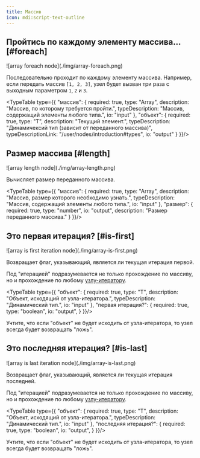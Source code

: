 ```yaml
---
title: Массив
icon: mdi:script-text-outline
---
```


## Пройтись по каждому элементу массива... [#foreach]

<Wrapper>
    ![array foreach node](./img/array-foreach.png)
</Wrapper>

Последовательно проходит по каждому элементу массива. Например, если передать массив `[1, 2, 3]`, узел будет вызван три раза с выходным параметром `1`, `2` и `3`.

<TypeTable type={{
    "массив": {
        required: true,
        type: "Array<T>",
        description: "Массив, по которому требуется пройти.",
        typeDescription: "Массив, содержащий элементы любого типа.",
        io: "input"
    },
    "объект": {
        required: true,
        type: "T",
        description: "Текущий элемент.",
        typeDescription: "Динамичексий тип (зависит от переданного массива)",
        typeDescriptionLink: "/user/nodes/introduction#types",
        io: "output"
    }
}}/>

## Размер массива [#length]

<Wrapper>
    ![array length node](./img/array-length.png)
</Wrapper>

Вычисляет размер переданного массива.

<TypeTable type={{
    "массив": {
        required: true,
        type: "Array<T>",
        description: "Массив, размер которого необходимо узнать.",
        typeDescription: "Массив, содержащий элементы любого типа.",
        io: "input"
    },
    "размер": {
        required: true,
        type: "number",
        io: "output",
        description: "Размер переданного массива."
    }
}}/>

## Это первая итерация? [#is-first]

<Wrapper>
    ![array is first iteration node](./img/array-is-first.png)
</Wrapper>

Возвращает флаг, указывающий, является ли текущая итерация первой.

<Callout>Под "итерацией" подразумевается не только прохождение по массиву, но и прохождение по любому [узлу-итератору](/user/nodes/introduction#iterators).</Callout>

<TypeTable type={{
    "объект": {
        required: true,
        type: "T",
        description: "Объект, исходящий от узла-итератора.",
        typeDescription: "Динамический тип.",
        io: "input"
    },
    "первая итерация?": {
        required: true,
        type: "boolean",
        io: "output",
    }
}}/>

<Callout type="warning">Учтите, что если "объект" не будет исходить от узла-итератора, то узел всегда будет возвращать "ложь".</Callout>

## Это последняя итерация? [#is-last]

<Wrapper>
    ![array is last iteration node](./img/array-is-last.png)
</Wrapper>

Возвращает флаг, указывающий, является ли текущая итерация последней.

<Callout>Под "итерацией" подразумевается не только прохождение по массиву, но и прохождение по любому [узлу-итератору](/user/nodes/introduction#iterators).</Callout>

<TypeTable type={{
    "объект": {
        required: true,
        type: "T",
        description: "Объект, исходящий от узла-итератора.",
        typeDescription: "Динамический тип.",
        io: "input"
    },
    "последняя итерация?": {
        required: true,
        type: "boolean",
        io: "output",
    }
}}/>

<Callout type="warning">Учтите, что если "объект" не будет исходить от узла-итератора, то узел всегда будет возвращать "ложь".</Callout>